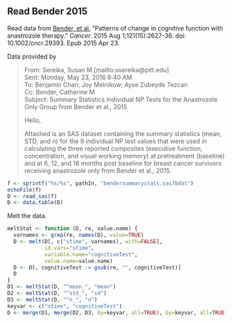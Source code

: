 ## Read Bender 2015

Read data from 
[Bender, et al.](http://www.ncbi.nlm.nih.gov/pubmed/25906766)
"Patterns of change in cognitive function with anastrozole therapy."
*Cancer.* 2015 Aug 1;121(15):2627-36. doi: 10.1002/cncr.29393. Epub 2015 Apr 23.

Data provided by

> From: Sereika, Susan M [mailto:ssereika@pitt.edu]   
> Sent: Monday, May 23, 2016 6:40 AM  
> To: Benjamin Chan; Joy Melnikow; Ayse Zubeyde Tezcan  
> Cc: Bender, Catherine M  
> Subject: Summary Statistics Individual NP Tests for the Anastrozole Only Group from Bender et al., 2015  
> 
> Hello,
> 
> Attached is an SAS dataset containing the summary statistics (mean, STD, and
> n) for the 9 individual NP test values that were used in calculating the three
> reported composites (executive function, concentration, and visual working
> memory) at pretreatment (baseline) and at 6, 12, and 18 months post baseline
> for breast cancer survivors receiving anastrozole only from Bender et al.,
> 2015.


```r
f <- sprintf("%s/%s", pathIn, "bendersummarystats.sas7bdat")
echoFile(f)
D <- read_sas(f)
D <- data.table(D)
```

Melt the data.

```r
meltStat <- function (D, re, value.name) {
  varnames <- grep(re, names(D), value=TRUE)
  D <- melt(D[, c("stime", varnames), with=FALSE],
            id.vars="stime",
            variable.name="cognitiveTest",
            value.name=value.name)
  D <- D[, cognitiveTest := gsub(re, "", cognitiveTest)]
  D
}
D1 <- meltStat(D, "^mean_", "mean")
D2 <- meltStat(D, "^std_", "sd")
D3 <- meltStat(D, "^n_", "n")
keyvar <- c("stime", "cognitiveTest")
D <- merge(D1, merge(D2, D3, by=keyvar, all=TRUE), by=keyvar, all=TRUE)
```
